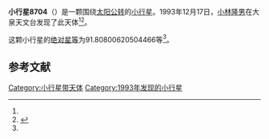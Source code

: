 {{Infobox planet
| bgcolour = #FFFFC0
| name = 8704 Sadakane
| symbol = 
| image = 
| caption = 
| discovery = yes
| discovery_ref = 
| discoverer = [[小林隆男|小林隆男]]
| discovery_site = [[大泉天文台|大泉天文台]] 
| discovered = 1993年12月17日
| designations = yes
| mp_name = 
| named_after = 
| alt_names = 1993 YJ/ 1986 QJ
| mp_category = [[主带小行星|主带小行星]]
| orbit_ref = <ref name="a">[http://ssd.jpl.nasa.gov/sbdb.cgi?sstr=8704 8704 Sadakane] {{Wayback|url=http://ssd.jpl.nasa.gov/sbdb.cgi?sstr=8704 |date=20140928115820 }}，小行星數據庫瀏覽器（JPL Small-Body Database Browser）－[[美国国家航空航天局|美国国家航空航天局]]喷气推进实验室</ref>
| epoch = 2456400.5 (2013年4月18日更新)
| aphelion = {{convert|2.573408597322611|AU|km|3|abbr=on|lk=out}}
| perihelion = {{convert|1.785045904369021|AU|km|3|abbr=on}}
| semimajor = {{convert|2.179227250845816|AU|km|3|abbr=on}}
| eccentricity = 0.180881249
| period = 1175.038803 [[日|日]]<br />3.22[[儒略年|儒略年]]
| avg_speed = 
| inclination = 3.487516967723639
| asc_node = 296.5066562530769
| mean_anomaly = 
| arg_peri = 91.80800620504466
| satellites = 
| physical_characteristics = yes
| dimensions = 
| mass = 
| density = 
| surface_grav = 
| escape_velocity = 
| sidereal_day = 
| axial_tilt = 
| pole_ecliptic_lat = 
| pole_ecliptic_lon = 
| albedo = 
| temperatures= 
| temp_name1 = 
| mean_temp_1 = 
| max_temp_1 = 
| temp_name2 = 
| max_temp_2 = 
| spectral_type = 
| abs_magnitude = 91.80800620504466
}}

'''小行星8704'''（{{lang-en|8704 Sadakane}}）是一颗围绕[[太阳|太阳]][[公转|公转]]的[[小行星|小行星]]。1993年12月17日，[[小林隆男|小林隆男]]在大泉天文台发现了此天体<ref name="a" /><ref>{{cite news|title=小行星列表|url=http://cfa-www.harvard.edu/iau/lists/NumberedMPs.txt|accessdate=2013-07-08|newspaper=哈佛大学|archive-date=2008-05-17|archive-url=https://web.archive.org/web/20080517010638/http://cfa-www.harvard.edu/iau/lists/NumberedMPs.txt|dead-url=no}}</ref>。

这颗小行星的[[绝对星等|绝对星等]]为91.80800620504466等<ref name="a" />。

==参考文献==
{{reflist}}
{{Minor Planet Number|[[小行星8703|小行星8703]]|[[小行星8705|小行星8705]]}}

{{小天体}}

[[Category:小行星带天体|Category:小行星带天体]]
[[Category:1993年发现的小行星|Category:1993年发现的小行星]]

{{asteroid-stub}}